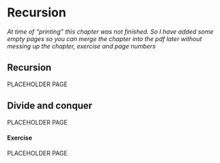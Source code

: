 
<!-- TODO: write recursion chapter -->
<!-- Serve to make you understnad exactly how functions work. If you understand recursion, you will undertand functions too. -->

# Recursion

*At time of "printing" this chapter was not finished. So I have added some empty pages so you can merge the chapter into the pdf later without messing up the chapter, exercise and page numbers*

<!-- $$f(x) = f(x-1)$$ {#eq:some_label}

Equation [@eq:some_label] -->

## Recursion {.unnumbered}

PLACEHOLDER PAGE

\pagebreak

## Divide and conquer {.unnumbered}

PLACEHOLDER PAGE

\pagebreak

#### Exercise 

PLACEHOLDER PAGE

